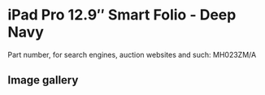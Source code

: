 
# iPad Pro 12.9″ Smart Folio - Deep Navy

Part number, for search engines, auction websites and such: MH023ZM/A

## Image gallery

<div style={{ width: "768px" }}>
  <GalleryComponent
    images={[
      {
        original: "/everysource/MH023.webp",
        thumbnail: "/everypreview/MH023.webp",
      }
    ]}
  />
</div>